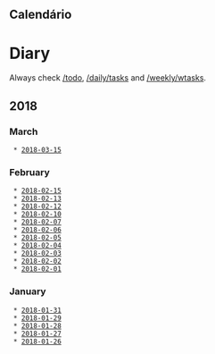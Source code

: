 == Calendário ==

= Diary =
Always check [[/todo]], [[/daily/tasks]] and [[/weekly/wtasks]].





== 2018 ==

=== March ===
  * [[2018-03-15]]

=== February ===
  * [[2018-02-15]]
  * [[2018-02-13]]
  * [[2018-02-12]]
  * [[2018-02-10]]
  * [[2018-02-07]]
  * [[2018-02-06]]
  * [[2018-02-05]]
  * [[2018-02-04]]
  * [[2018-02-03]]
  * [[2018-02-02]]
  * [[2018-02-01]]

=== January ===
  * [[2018-01-31]]
  * [[2018-01-29]]
  * [[2018-01-28]]
  * [[2018-01-27]]
  * [[2018-01-26]]
